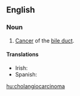 ==English==
{{wikipedia}}
===Noun===
{{en-noun}}

# {{context|pathology|lang=en}} [[cancer|Cancer]] of the [[bile duct]].

====Translations====
{{trans-top|pathology: cancer of the bile duct}}
* Irish: {{t|ga|ailse dhucht an domlais|f}}
* Spanish: {{t|es|colangiocarcinoma}}
{{trans-mid}}
{{trans-bottom}}

[[hu:cholangiocarcinoma]]